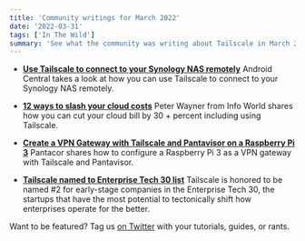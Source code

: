 ```yaml
---
title: 'Community writings for March 2022'
date: '2022-03-31'
tags: ['In The Wild']
summary: 'See what the community was writing about Tailscale in March 2022'
---
```


<NewsletterRepublishing />

- [**Use Tailscale to connect to your Synology NAS remotely**](https://www.androidcentral.com/accessories/how-to-securely-access-your-synology-nas-from-anywhere)
  Android Central takes a look at how you can use Tailscale to connect to your Synology NAS remotely.

- [**12 ways to slash your cloud costs**](https://www.infoworld.com/article/3648050/12-ways-to-slash-your-cloud-costs.html)
  Peter Wayner from Info World shares how you can cut your cloud bill by 30 + percent including using Tailscale.

- [**Create a VPN Gateway with Tailscale and Pantavisor on a Raspberry Pi 3**](https://pantacor.com/blog/tailscale-gateway-pantavisor/)
  Pantacor shares how to configure a Raspberry Pi 3 as a VPN gateway with Tailscale and Pantavisor.

- [**Tailscale named to Enterprise Tech 30 list**](https://www.enterprisetech30.com/#the-list)
  Tailscale is honored to be named #2 for early-stage companies in the Enterprise Tech 30, the startups that have the most potential to tectonically shift how enterprises operate for the better.

Want to be featured? Tag us [on Twitter](https://twitter.com/tailscale) with your tutorials, guides, or rants.
